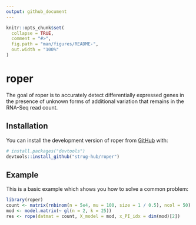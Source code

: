```yaml
---
output: github_document
---
```


<!-- README.md is generated from README.Rmd. Please edit that file -->

```r
knitr::opts_chunk$set(
  collapse = TRUE,
  comment = "#>",
  fig.path = "man/figures/README-",
  out.width = "100%"
)
```

# roper

<!-- badges: start -->
<!-- badges: end -->

The goal of roper is to accurately detect differentially expressed genes in the presence of unknown forms of additional variation that remains in the RNA-Seq read count.

## Installation

You can install the development version of roper from [GitHub](https://github.com/) with:

``` r
# install.packages("devtools")
devtools::install_github("strug-hub/roper")
```

## Example

This is a basic example which shows you how to solve a common problem:

```r
library(roper)
count <- matrix(rnbinom(n = 5e4, mu = 100, size = 1 / 0.5), ncol = 50)
mod <- model.matrix(~ gl(n = 2, k = 25))
res <- rope(datmat = count, X_model = mod, x_PI_idx = dim(mod)[2])
```

